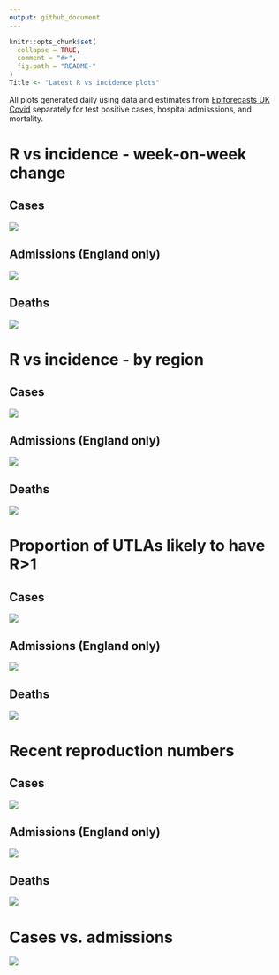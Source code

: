 ```yaml
---
output: github_document
---
```


<!-- README.md is generated from README.Rmd. Please edit that file -->

```r
knitr::opts_chunk$set(
  collapse = TRUE,
  comment = "#>",
  fig.path = "README-"
)
Title <- "Latest R vs incidence plots"
```

All plots generated daily using data and estimates from [Epiforecasts UK Covid](https://epiforecasts.io/covid/posts/national/united-kingdom/) separately for test positive cases, hospital admisssions, and mortality.

# R vs incidence - week-on-week change

## Cases

![](figure/cases/r_vs_inc_1w.svg)

## Admissions (England only)

![](figure/admissions/r_vs_inc_1w.svg)

## Deaths

![](figure/deaths/r_vs_inc_1w.svg)

# R vs incidence - by region

## Cases

![](figure/cases/r_vs_inc_region.svg)

## Admissions (England only)

![](figure/admissions/r_vs_inc_region.svg)

## Deaths

![](figure/deaths/r_vs_inc_region.svg)

# Proportion of UTLAs likely to have R>1

## Cases

![](figure/cases/latest_prop_gt1.svg)

## Admissions (England only)

![](figure/admissions/latest_prop_gt1.svg)

## Deaths

![](figure/deaths/latest_prop_gt1.svg)


# Recent reproduction numbers

## Cases

![](figure/cases/recent_r.svg)

## Admissions (England only)

![](figure/admissions/recent_r.svg)

## Deaths

![](figure/deaths/recent_r.svg)

# Cases vs. admissions

![](figure/cas_adm.svg)


